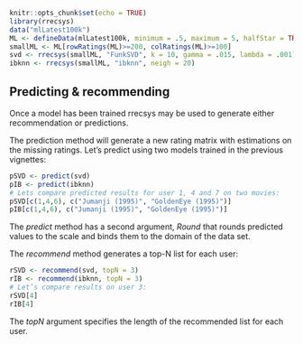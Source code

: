 <!--
%\VignetteEngine{knitr::knitr}
%\VignetteIndexEntry{3.1 Predicting & recommending}
-->

```r
knitr::opts_chunk$set(echo = TRUE)
library(rrecsys)
data("mlLatest100k")
ML <- defineData(mlLatest100k, minimum = .5, maximum = 5, halfStar = TRUE)
smallML <- ML[rowRatings(ML)>=200, colRatings(ML)>=100]
svd <- rrecsys(smallML, "FunkSVD", k = 10, gamma = .015, lambda = .001)
ibknn <- rrecsys(smallML, "ibknn", neigh = 20)
```

## Predicting & recommending

Once a model has been trained rrecsys may be used to generate either recommendation or predictions. 

The prediction method will generate a new rating matrix with estimations on the missing ratings. Let’s predict using two models trained in the previous vignettes:
```r
pSVD <- predict(svd)
pIB <- predict(ibknn)
# Lets compare predicted results for user 1, 4 and 7 on two movies:
pSVD[c(1,4,6), c("Jumanji (1995)", "GoldenEye (1995)")]
pIB[c(1,4,6), c("Jumanji (1995)", "GoldenEye (1995)")]
```
The _predict_ method has a second argument, _Round_ that rounds predicted values to the scale and binds them to the domain of the data set.

The _recommend_ method generates a top-N list for each user:
```r
rSVD <- recommend(svd, topN = 3)
rIB <- recommend(ibknn, topN = 3)
# Let’s compare results on user 3:
rSVD[4]
rIB[4]
```
The _topN_ argument specifies the length of the recommended list for each user.
